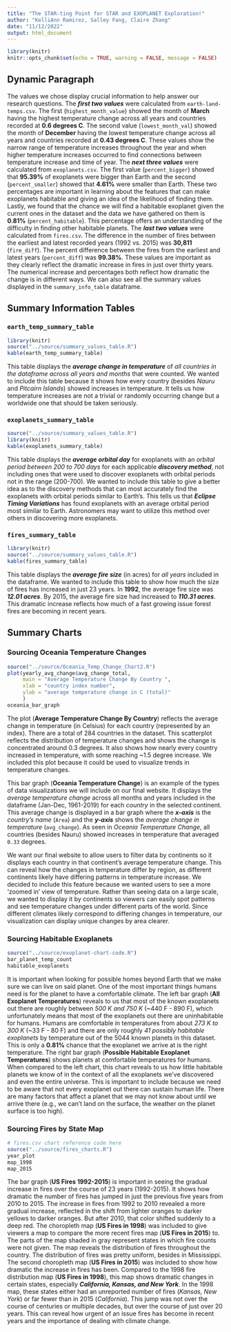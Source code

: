 ```yaml
---
title: "The STAR-ting Point for STAR and EXOPLANET Exploration!"
author: "KelliAnn Ramirez, Salley Fang, Claire Zhang"
date: "11/12/2022"
output: html_document
---
```


```r
library(knitr)
knitr::opts_chunk$set(echo = TRUE, warning = FALSE, message = FALSE)
```

## Dynamic Paragraph
The values we chose display crucial information to help answer our research questions. The ***first two values*** were calculated from `earth-land-temps.csv`. The first (`highest_month_value`) showed the month of **March** having the highest temperature change across all years and countries recorded at **0.6 degrees C**. The second value (`lowest_month_val`) showed the month of **December** having the lowest temperature change across all years and countries recorded at **0.43 degrees C**. These values show the narrow range of temperature increases throughout the year and when higher temperature increases occurred to find connections between temperature increase and time of year. The ***next three values*** were calculated from `exoplanets.csv`. The first value (`percent_bigger`) showed that **95.39%** of exoplanets were bigger than Earth and the second (`percent_smaller`) showed that **4.61%** were smaller than Earth. These two percentages are important in learning about the features that can make exoplanets habitable and giving an idea of the likelihood of finding them. Lastly, we found that the chance we will find a habitable exoplanet given the current ones in the dataset and the data we have gathered on them is **0.81%** (`percent_habitable`). This percentage offers an understanding of the difficulty in finding other habitable planets. The ***last two values*** were calculated from `fires.csv`. The difference in the number of fires between the earliest and latest recorded years (1992 vs. 2015) was **30,811** (`fire_diff`). The percent difference between the fires from the earliest and latest years (`percent_diff`) was **99.38%**. These values are important as they clearly reflect the dramatic increase in fires in just over thirty years. The numerical increase and percentages both reflect how dramatic the change is in different ways. We can also see all the summary values displayed in the `summary_info_table` dataframe.

## Summary Information Tables
### `earth_temp_summary_table`
```r
library(knitr)
source("../source/summary_values_table.R")
kable(earth_temp_summary_table)
```
This table displays the ***average change in temperature*** of _all countries in the dataframe across all years and months_ that were counted. We wanted to include this table because it shows how every country (besides _Nauru_ and _Pitcairn Islands_) showed increases in temperature. It tells us how temperature increases are not a trivial or randomly occurring change but a worldwide one that should be taken seriously.

### `exoplanets_summary_table`
```r
source("../source/summary_values_table.R")
library(knitr)
kable(exoplanets_summary_table)
```
This table displays the ***average orbital day*** for exoplanets with an _orbital period between 200 to 700 days_ for each applicable ***discovery method***, not including ones that were used to discover exoplanets with orbital periods not in the range (200-700). We wanted to include this table to give a better idea as to the discovery methods that can most accurately find the exoplanets with orbital periods similar to Earth's. This tells us that ***Eclipse Timing Variations*** has found exoplanets with an average orbital period most similar to Earth. Astronomers may want to utilize this method over others in discovering more exoplanets.

### `fires_summary_table`
```r
library(knitr)
source("../source/summary_values_table.R")
kable(fires_summary_table)
```
This table displays the ***average fire size*** (in acres) for _all years_ included in the dataframe. We wanted to include this table to show how much the size of fires has increased in just 23 years. In **1992**, the average fire size was ***12.01 acres***. By 2015, the average fire size had increased to ***110.31 acres***. This dramatic increase reflects how much of a fast growing issue forest fires are becoming in recent years.

## Summary Charts
### Sourcing Oceania Temperature Changes 
```r
source("../source/Oceania_Temp_Change_Chart2.R")
plot(yearly_avg_change$avg_change_total, 
     main = "Average Temperature Change By Country ", 
     xlab = "country index number", 
     ylab = "average temperature change in C (total)"
     )
oceania_bar_graph
```
  
The plot (**Average Temperature Change By Country**) reflects the average change in temperature (in Celsius) for each country (represented by an index). There are a total of 284 countries in the dataset. This scatterplot reflects the distribution of temperature changes and shows the change is concentrated around 0.3 degrees. It also shows how nearly every country increased in temperature, with some reaching ~1.5 degree increase. We included this plot because it could be used to visualize trends in temperature changes.

This bar graph (**Oceania Temperature Change**) is an example of the types of data visualizations we will include on our final website. It displays the _average temperature change_ across all months and years included in the dataframe (Jan-Dec, 1961-2019) for each _country_ in the selected continent. This average change is displayed in a bar graph where the ***x-axis*** is the _country’s name_ (`Area`) and the ***y-axis*** shows the _average change in temperature_ (`avg_change`). As seen in _Oceania Temperature Change_, all countries (besides Nauru) showed increases in temperature that averaged `0.33` degrees. 

We want our final website to allow users to filter data by continents so it displays each country in that continent’s average temperature change. This can reveal how the changes in temperature differ by region, as different continents likely have differing patterns in temperature increase. We decided to include this feature because we wanted users to see a more ‘zoomed in’ view of temperature. Rather than seeing data on a large scale, we wanted to display it by continents so viewers can easily spot patterns and see temperature changes under different parts of the world. Since different climates likely correspond to differing changes in temperature, our visualization can display unique changes by area clearer.

### Sourcing Habitable Exoplanets 
```r
source("../source/exoplanet-chart-code.R")
bar_planet_temp_count
habitable_exoplanets
```

It is important when looking for possible homes beyond Earth that we make sure we can live on said planet. One of the most important things humans need is for the planet to have a comfortable climate. The left bar graph (**All Exoplanet Temperatures**) reveals to us that most of the known exoplanets out there are roughly between _500 K and 750 K_ (~440 F - 890 F), which unfortunately means that most of the exoplanets out there are uninhabitable for humans. Humans are comfortable in temperatures from about _273 K to 300 K_ (~33 F - 80 F) and there are only roughly _41 possibly habitable exoplanets_ by temperature out of the 5044 known planets in this dataset. This is only a **0.81%** chance that the exoplanet we arrive at is the right temperature. 
The right bar graph (**Possible Habitable Exoplanet Temperatures**) shows planets at comfortable temperatures for humans. When compared to the left chart, this chart reveals to us how little habitable planets we know of in the context of all the exoplanets we’ve discovered and even the entire universe. This is important to include because we need to be aware that not every exoplanet out there can sustain human life. There are many factors that affect a planet that we may not know about until we arrive there (e.g., we can’t land on the surface, the weather on the planet surface is too high).

### Sourcing Fires by State Map
```r
# fires.csv chart reference code here
source("../source/fires_charts.R")
year_plot
map_1998
map_2015

```

The bar graph (**US Fires 1992-2015**) is important in seeing the gradual increase in fires over the course of 23 years (1992-2015). It shows how dramatic the number of fires has jumped in just the previous five years from 2010 to 2015. The increase in fires from 1992 to 2010 revealed a more gradual increase, reflected in the shift from lighter oranges to darker yellows to darker oranges. But after 2010, that color shifted suddenly to a deep red.
The choropleth map (**US Fires in 1998**) was included to give viewers a map to compare the more recent fires map (**US Fires in 2015**) to. The parts of the map shaded in gray represent states in which fire counts were not given. The map reveals the distribution of fires throughout the country. The distribution of fires was pretty uniform, besides in Mississippi. 
The second choropleth map (**US Fires in 2015**) was included to show how dramatic the increase in fires has been. Compared to the 1998 fire distribution map (**US Fires in 1998**), this map shows dramatic changes in certain states, especially ***California, Kansas, and New York***. In the 1998 map, these states either had an unreported number of fires (_Kansas, New York_) or far fewer than in 2015 (_California_). This jump was not over the course of centuries or multiple decades, but over the course of just over 20 years. This can reveal how urgent of an issue fires has become in recent years and the importance of dealing with climate change.

